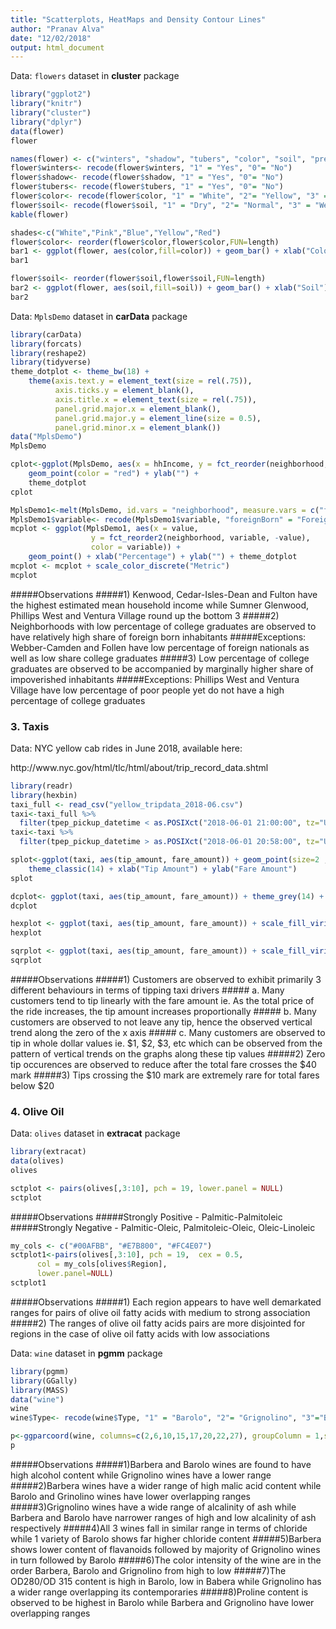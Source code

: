 ```yaml
---
title: "Scatterplots, HeatMaps and Density Contour Lines"
author: "Pranav Alva"
date: "12/02/2018"
output: html_document
---
```


Data:  `flowers` dataset in  **cluster** package

```r
library("ggplot2")
library("knitr")
library("cluster")
library("dplyr")
data(flower)
flower
```


```r
names(flower) <- c("winters", "shadow", "tubers", "color", "soil", "preference", "height", "distance")
flower$winters<- recode(flower$winters, "1" = "Yes", "0"= "No")
flower$shadow<- recode(flower$shadow, "1" = "Yes", "0"= "No")
flower$tubers<- recode(flower$tubers, "1" = "Yes", "0"= "No")
flower$color<- recode(flower$color, "1" = "White", "2"= "Yellow", "3" = "Pink", "4" = "Red", "5" = "Blue")
flower$soil<- recode(flower$soil, "1" = "Dry", "2"= "Normal", "3" = "Wet")
kable(flower)
```


```r
shades<-c("White","Pink","Blue","Yellow","Red")
flower$color<- reorder(flower$color,flower$color,FUN=length)
bar1 <- ggplot(flower, aes(color,fill=color)) + geom_bar() + xlab("Colors") + ylab("Count") + scale_fill_manual(values = shades)
bar1

flower$soil<- reorder(flower$soil,flower$soil,FUN=length)
bar2 <- ggplot(flower, aes(soil,fill=soil)) + geom_bar() + xlab("Soil") + ylab("Count")
bar2
```

Data: `MplsDemo` dataset in **carData** package

```r
library(carData)
library(forcats)
library(reshape2)
library(tidyverse)
theme_dotplot <- theme_bw(18) +
    theme(axis.text.y = element_text(size = rel(.75)),
          axis.ticks.y = element_blank(),
          axis.title.x = element_text(size = rel(.75)),
          panel.grid.major.x = element_blank(),
          panel.grid.major.y = element_line(size = 0.5),
          panel.grid.minor.x = element_blank())
data("MplsDemo")
MplsDemo
```


```r
cplot<-ggplot(MplsDemo, aes(x = hhIncome, y = fct_reorder(neighborhood, hhIncome))) +
    geom_point(color = "red") + ylab("") +
    theme_dotplot
cplot
```

```r
MplsDemo1<-melt(MplsDemo, id.vars = "neighborhood", measure.vars = c("foreignBorn", "poverty","collegeGrad"))
MplsDemo1$variable<- recode(MplsDemo1$variable, "foreignBorn" = "Foreign Born", "poverty"= "Poverty", "collegeGrad" = "College Grad")
mcplot <- ggplot(MplsDemo1, aes(x = value, 
                  y = fct_reorder2(neighborhood, variable, -value), 
                  color = variable)) + 
    geom_point() + xlab("Percentage") + ylab("") + theme_dotplot 
mcplot <- mcplot + scale_color_discrete("Metric")
mcplot
```

#####Observations
#####1) Kenwood, Cedar-Isles-Dean and Fulton have the highest estimated mean household income while Sumner Glenwood, Phillips West and Ventura Village round up the bottom 3
#####2) Neighborhoods with low percentage of college graduates are observed to have relatively high share of foreign born inhabitants
#####Exceptions: Webber-Camden and Follen have low percentage of foreign nationals as well as low share college graduates
#####3) Low percentage of college graduates are observed to be accompanied by marginally higher share of impoverished inhabitants
#####Exceptions: Phillips West and Ventura Village have low percentage of poor people yet do not have a high percentage of college graduates

### 3. Taxis

Data: NYC yellow cab rides in June 2018, available here:  

http://www.nyc.gov/html/tlc/html/about/trip_record_data.shtml

```r
library(readr)
library(hexbin)
taxi_full <- read_csv("yellow_tripdata_2018-06.csv")
taxi<-taxi_full %>% 
  filter(tpep_pickup_datetime < as.POSIXct("2018-06-01 21:00:00", tz="UTC"))
taxi<-taxi %>% 
  filter(tpep_pickup_datetime > as.POSIXct("2018-06-01 20:58:00", tz="UTC"))

```


```r
splot<-ggplot(taxi, aes(tip_amount, fare_amount)) + geom_point(size=2 ,alpha = .3, color = "blue", stroke = 0) +
    theme_classic(14) + xlab("Tip Amount") + ylab("Fare Amount")
splot
```


```r
dcplot<- ggplot(taxi, aes(tip_amount, fare_amount)) + theme_grey(14) + xlab("Tip Amount") + ylab("Fare Amount") + geom_point(size = 2, alpha = .3, color = "black", stroke = 0)  + geom_density_2d(bins = 20)
dcplot
```


```r
hexplot <- ggplot(taxi, aes(tip_amount, fare_amount)) + scale_fill_viridis_c() +     theme_classic(18) + geom_hex(binwidth = c(3, 15), alpha = .6) + geom_point(size = 1) + xlab("Tip Amount") + ylab("Fare Amount")
hexplot
```


```r
sqrplot <- ggplot(taxi, aes(tip_amount, fare_amount)) + scale_fill_viridis_c() +     theme_classic(18) + geom_bin2d(binwidth = c(2, 10), alpha = .6) + geom_point(size = 1) + xlab("Tip Amount") + ylab("Fare Amount")
sqrplot
```

#####Observations
#####1) Customers are observed to exhibit primarily 3 different behaviours in terms of tipping taxi drivers
#####   a. Many customers tend to tip linearly with the fare amount ie. As the total price of the ride increases, the tip amount increases proportionally
#####   b. Many customers are observed to not leave any tip, hence the observed vertical trend along the zero of the x axis
#####   c. Many customers are observed to tip in whole dollar values ie. $1, $2, $3, etc which can be observed from the pattern of vertical trends on the graphs along these tip values
#####2) Zero tip occurences are observed to reduce after the total fare crosses the $40 mark
#####3) Tips crossing the $10 mark are extremely rare for total fares below $20

### 4. Olive Oil

Data: `olives` dataset in **extracat** package

```r
library(extracat)
data(olives)
olives
```


```r
sctplot <- pairs(olives[,3:10], pch = 19, lower.panel = NULL)
sctplot
```

#####Observations
#####Strongly Positive - Palmitic-Palmitoleic
#####Strongly Negative - Palmitic-Oleic, Palmitoleic-Oleic, Oleic-Linoleic

```r
my_cols <- c("#00AFBB", "#E7B800", "#FC4E07")  
sctplot1<-pairs(olives[,3:10], pch = 19,  cex = 0.5,
      col = my_cols[olives$Region],
      lower.panel=NULL)
sctplot1
```

#####Observations
#####1) Each region appears to have well demarkated ranges for pairs of olive oil fatty acids with medium to strong association 
#####2) The ranges of olive oil fatty acids pairs are more disjointed for regions in the case of olive oil fatty acids with low associations

Data: `wine` dataset in **pgmm** package

```r
library(pgmm)
library(GGally)
library(MASS)
data("wine")
wine
wine$Type<- recode(wine$Type, "1" = "Barolo", "2"= "Grignolino", "3"="Barbera")
```


```r
p<-ggparcoord(wine, columns=c(2,6,10,15,17,20,22,27), groupColumn = 1,scale = "uniminmax")
p
```


#####Observations
#####1)Barbera and Barolo wines are found to have high alcohol content while Grignolino wines have a lower range
#####2)Barbera wines have a wider range of high malic acid content while Barolo and Grinolino wines have lower overlapping ranges
#####3)Grignolino wines have a wide range of alcalinity of ash while Barbera and Barolo have narrower ranges of high and low alcalinity of ash respectively
#####4)All 3 wines fall in similar range in terms of chloride while 1 variety of Barolo shows far higher chloride content
#####5)Barbera shows lower content of flavanoids followed by majority of Grignolino wines in turn followed by Barolo
#####6)The color intensity of the wine are in the order Barbera, Barolo and Grignolino from high to low
#####7)The OD280/OD 315 content is high in Barolo, low in Babera while Grignolino has a wider range overlapping its contemporaries
#####8)Proline content is observed to be highest in Barolo while Barbera and Grignolino have lower overlapping ranges
